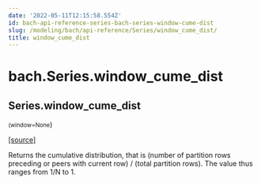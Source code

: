 ```yaml
---
date: '2022-05-11T12:15:58.554Z'
id: bach-api-reference-series-bach-series-window-cume-dist
slug: /modeling/bach/api-reference/Series/window_cume_dist/
title: window_cume_dist
---
```


# bach.Series.window_cume_dist

<div className="method">

## <span className="additional-name">Series.</span><span className="name">window_cume_dist</span>

<small className="parameter-list">(<span className="parameter" id="window">window=None</span></small>)


&#8203;<span className="view-source">[[source]](https://github.com/objectiv/objectiv-analytics/blob/main/bach/bach/series/series.py)</span>

<div className="content">

Returns the cumulative distribution, that is
(number of partition rows preceding or peers with current row) / (total partition rows).
The value thus ranges from 1/N to 1.


</div>


</div>
